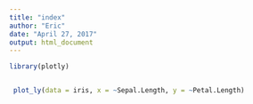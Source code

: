 ```yaml
---
title: "index"
author: "Eric"
date: "April 27, 2017"
output: html_document
---
```


```r
library(plotly)


 plot_ly(data = iris, x = ~Sepal.Length, y = ~Petal.Length)

```